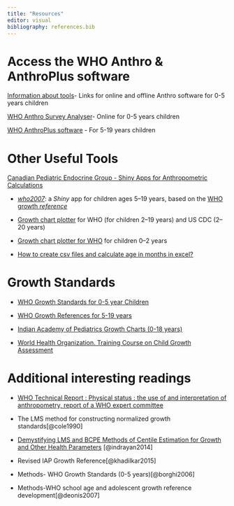 ```yaml
---
title: "Resources"
editor: visual
bibliography: references.bib
---
```


# Access the WHO Anthro & AnthroPlus software

[Information about tools](https://apps.who.int/nutgrowthdb/software/en/ "WHO Webpage")- Links for online and offline Anthro software for 0-5 years children

[WHO Anthro Survey Analyser](https://worldhealthorg.shinyapps.io/anthro/ "Online Tool")- Online for 0-5 years children

[WHO AnthroPlus software](https://www.who.int/tools/growth-reference-data-for-5to19-years/application-tools) - For 5-19 years children

# Other Useful Tools

[Canadian Pediatric Endocrine Group - Shiny Apps for Anthropometric Calculations](https://cpeg-gcep.net/content/shiny-apps "CEGP")

-   [*who2007*](https://cpeg-gcep.shinyapps.io/who2007_cpeg/): a *Shiny* app for children ages 5--19 years, based on the [WHO growth *reference*](http://www.who.int/growthref/en/)

-   [Growth chart plotter](https://cpeg-gcep.shinyapps.io/growth219/) for WHO (for children 2--19 years) and US CDC (2--20 years)

-   [Growth chart plotter for WHO](https://cpeg-gcep.shinyapps.io/growth02/) for children 0--2 years

-   [How to create csv files and calculate age in months in excel?](https://cpeg-gcep.net/sites/default/files/plotter/csv.html#2)

# Growth Standards

-   [WHO Growth Standards for 0-5 year Children](https://www.who.int/tools/child-growth-standards/standards)

-   [WHO Growth References for 5-19 years](https://www.who.int/tools/growth-reference-data-for-5to19-years/indicators)

-   [Indian Academy of Pediatrics Growth Charts (0-18 years)](https://iapindia.org/iap-growth-charts/)

-   [World Health Organization. Training Course on Child Growth Assessment](https://apps.who.int/iris/handle/10665/43601)

# Additional interesting readings

-   [WHO Technical Report : Physical status : the use of and interpretation of anthropometry, report of a WHO expert committee](https://www.who.int/publications/i/item/9241208546)

-   The LMS method for constructing normalized growth standards[@cole1990]

-   [Demystifying LMS and BCPE Methods of Centile Estimation for Growth and Other Health Parameters](https://www.indianpediatrics.net/jan2014/37.pdf) [@indrayan2014]

-   Revised IAP Growth Reference[@khadilkar2015]

-   Methods- WHO Growth Standards (0-5 years)[@borghi2006]

-   Methods-WHO school age and adolescent growth reference development[@deonis2007]

